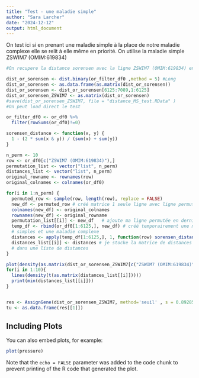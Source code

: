 ```yaml
---
title: "Test - une maladie simple"
author: "Sara Larcher"
date: "2024-12-12"
output: html_document
---
```

On test ici si en prenant une maladie simple à la place de notre maladie 
complexe elle se relit à elle même en priorité.
On utilise la maladie simple ZSWIM7 (OMIM:619834)

```r

#On recupere la distance sorensen avec la ligne ZSWIM7 (OMIM:619834) en plus 

dist_or_sorensen <- dist.binary(or_filter_df0 ,method = 5) #Long 
dist_or_sorensen <- as.data.frame(as.matrix(dist_or_sorensen))
dist_or_sorensen <- dist_or_sorensen[6125:7089,1:6125]
dist_or_sorensen_ZSWIM7 <- as.matrix(dist_or_sorensen)
#save(dist_or_sorensen_ZSWIM7, file = "distance_MS_test.RData" )
#On peut load direct le test 

or_filter_df0 <- or_df0 %>% 
  filter(rowSums(or_df0)!=0)
```

```r
sorensen_distance <- function(x, y) {
  1 - (2 * sum(x & y)) / (sum(x) + sum(y))
}

n_perm <- 10
row <- or_df0[c("ZSWIM7 (OMIM:619834)"),]
permutation_list <- vector("list", n_perm)
distances_list <- vector("list", n_perm)
original_rowname <- rownames(row)
original_colnames <- colnames(or_df0)

for(i in 1:n_perm) {
  permuted_row <- sample(row, length(row), replace = FALSE)
  new_df <- permuted_row # créé matrice 1 seule ligne avec ligne permutée 
  colnames(new_df) <- original_colnames
  rownames(new_df) <- original_rowname
  permutation_list[[i]] <- new_df   # ajoute ma ligne permutée en dernier indice de ma liste de permutation
  temp_df <- rbind(or_df0[1:6125,], new_df) # créé temporairement une matrice les 6125 maladies 
  # simples et une maladie complexe 
  distances <- apply(temp_df[1:6125,], 1, function(row) sorensen_distance(as.numeric(row), as.numeric(new_df)))
  distances_list[[i]] <- distances # je stocke la matrice de distances à 1 ligne pour ma maladie simple
  # dans une liste de distances
}

plot(density(as.matrix(dist_or_sorensen_ZSWIM7[c("ZSWIM7 (OMIM:619834)"),])),col='red',main = 'ZSWIM7 (OMIM:619834)')
for(i in 1:10){
  lines(density(t(as.matrix(distances_list[[i]]))))
  print(min(distances_list[[i]]))
}


res <- AssignGene(dist_or_sorensen_ZSWIM7, method='seuil' , s = 0.8928571)
tu <- as.data.frame(res[[1]])
```

## Including Plots

You can also embed plots, for example:

```r
plot(pressure)
```

Note that the `echo = FALSE` parameter was added to the code chunk to prevent printing of the R code that generated the plot.

